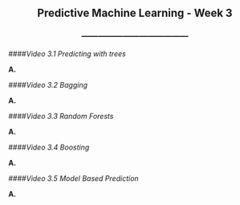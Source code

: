 <center> <h2>Predictive Machine Learning - Week 3</h2> </center>
<center> <h3>---------------------------------------</h3> </center>

####*Video 3.1 Predicting with trees*

**A. **

####*Video 3.2 Bagging*

**A. **

####*Video 3.3 Random Forests*

**A. **

####*Video 3.4 Boosting*

**A. **

####*Video 3.5 Model Based Prediction*

**A. **
